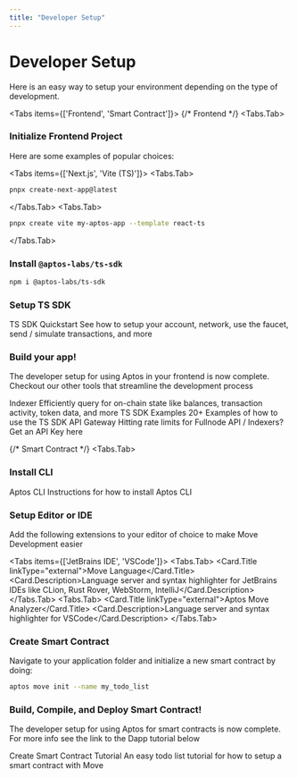 ```yaml
---
title: "Developer Setup"
---
```



# Developer Setup

Here is an easy way to setup your environment depending on the type of development.

<Tabs items={['Frontend', 'Smart Contract']}>
{/* Frontend */}
<Tabs.Tab>
<Steps>

### Initialize Frontend Project

Here are some examples of popular choices:

<Tabs items={['Next.js', 'Vite (TS)']}>
<Tabs.Tab>
```bash filename="Terminal"
pnpx create-next-app@latest
```
</Tabs.Tab>
<Tabs.Tab>
```bash filename="Terminal"
pnpx create vite my-aptos-app --template react-ts
```
</Tabs.Tab>
</Tabs>

### Install `@aptos-labs/ts-sdk`

```bash npm2yarn
npm i @aptos-labs/ts-sdk
```

### Setup TS SDK

<Cards>
  <Card href="../sdks/ts-sdk/quickstart">
    <Card.Title>TS SDK Quickstart</Card.Title>
    <Card.Description>See how to setup your account, network, use the faucet, send / simulate transactions, and more</Card.Description>
  </Card>
</Cards>

### Build your app!

The developer setup for using Aptos in your frontend is now complete.
Checkout our other tools that streamline the development process

<Cards>
  <Card href="../indexer">
    <Card.Title>Indexer</Card.Title>
    <Card.Description>Efficiently query for on-chain state like balances, transaction activity, token data, and more</Card.Description>
  </Card>
  <Card href="https://github.com/aptos-labs/aptos-ts-sdk/tree/main/examples/typescript">
    <Card.Title linkType="external">TS SDK Examples</Card.Title>
    <Card.Description>20+ Examples of how to use the TS SDK</Card.Description>
  </Card>
  <Card href="https://developers.aptoslabs.com/">
    <Card.Title linkType="external">API Gateway</Card.Title>
    <Card.Description>Hitting rate limits for Fullnode API / Indexers? Get an API Key here</Card.Description>
  </Card>
</Cards>

</Steps>
</Tabs.Tab>

{/* Smart Contract */}
<Tabs.Tab>
<Steps>

### Install CLI

<Cards>
  <Card href="../cli">
    <Card.Title>Aptos CLI</Card.Title>
    <Card.Description>
      Instructions for how to install Aptos CLI
    </Card.Description>
  </Card>
</Cards>

### Setup Editor or IDE

Add the following extensions to your editor of choice to make Move Development easier

<Tabs items={['JetBrains IDE', 'VSCode']}>
  <Tabs.Tab>
    <Cards>
      <Card href="https://plugins.jetbrains.com/plugin/14721-move-language">
        <Card.Title linkType="external">Move Language</Card.Title>
        <Card.Description>Language server and syntax highlighter for JetBrains IDEs like CLion, Rust Rover, WebStorm, IntelliJ</Card.Description>
      </Card>
    </Cards>
  </Tabs.Tab>
  <Tabs.Tab>
    <Cards>
      <Card href="https://marketplace.visualstudio.com/items?itemName=MoveBit.aptos-move-analyzer">
        <Card.Title linkType="external">Aptos Move Analyzer</Card.Title>
        <Card.Description>Language server and syntax highlighter for VSCode</Card.Description>
      </Card>
    </Cards>
  </Tabs.Tab>
</Tabs>

### Create Smart Contract

Navigate to your application folder and initialize a new smart contract by doing:

```sh filename="Terminal"
aptos move init --name my_todo_list
```

### Build, Compile, and Deploy Smart Contract!

The developer setup for using Aptos for smart contracts is now complete.
For more info see the link to the Dapp tutorial below

<Cards>
  <Card href="../tutorials/build-e2e-dapp/1-create-smart-contract#what-is-a-movetoml-file">
    <Card.Title>Create Smart Contract Tutorial</Card.Title>
    <Card.Description>An easy todo list tutorial for how to setup a smart contract with Move</Card.Description>
  </Card>
</Cards>

</Steps>
</Tabs.Tab>
</Tabs>
